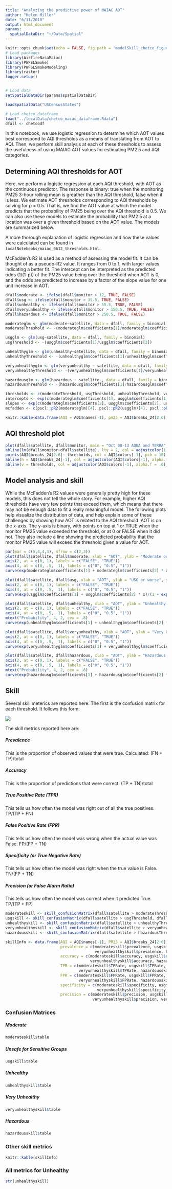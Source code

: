 ```yaml
---
title: "Analyzing the predictive power of MAIAC AOT"
author: "Helen Miller"
date: "6/11/2018"
output: html_document
params:
  spatialDataDir: "~/Data/Spatial"
---
```

```r
knitr::opts_chunk$set(echo = FALSE, fig.path = 'modelSkill_chetco_figures/', fig.keep = 'high')
# Load packages
library(AirfireNasaMaiac)
library(PWFSLSmoke)
library(PWFSLSmokeModeling)
library(raster)
logger.setup()


# Load data
setSpatialDataDir(params$spatialDataDir)

loadSpatialData("USCensusStates")

# Load chetco dataframe
load("../localData/chetco_maiac_dataframe.Rdata")
dfall <- chetcodf
```

In this notebook, we use logistic regression to determine which AOT values best correspond to AQI thresholds as a means of translating from AOT to AQI. Then, we perform skill analysis at each of these thresholds to assess the usefulness of using MAIAC AOT values for estimating PM2.5 and AQI categories.

## Determining AQI thresholds for AOT

Here, we perform a logistic regression at each AQI threshold, with AOT as the continuous predictor. The response is binary: true when the monitoring PM25 3-hour rolling mean is greather than the AQI threshold, false when it is less. 
We estimate AOT thresholds corresponding to AQI thresholds by solving for $p$ = 0.5. That is, we find the AOT value at which the model predicts that the probability of PM25 being over the AQI threshold is 0.5. We can also use these models to estimate the probability that PM2.5 at a location was over a given threshold based on the AOT value. The models are summarized below. 

A more thorough explanation of logistic regression and how these values were calculated can be found in `localNotebooks/maiac_0612_thresholds.html`.


McFadden’s R2 is used as a method of assessing the model fit. It can be thought of as a pseudo-R2 value. It ranges from 0 to 1, with larger values indicating a better fit. The intercept can be interpreted as the predicted odds (1/(1-p)) of the PM25 value being over the threshold when AOT is 0, and the odds are predicted to increase by a factor of the slope value for one unit increase in AOT.

```r
dfall$moderate <- ifelse(dfall$monitor > 12, TRUE, FALSE)
dfall$usg <- ifelse(dfall$monitor > 35.5, TRUE, FALSE)
dfall$unhealthy <- ifelse(dfall$monitor > 55.5, TRUE, FALSE)
dfall$veryunhealthy <- ifelse(dfall$monitor > 150.5, TRUE, FALSE)
dfall$hazardous <- ifelse(dfall$monitor > 250.5, TRUE, FALSE)

moderateglm <- glm(moderate~satellite, data = dfall, family = binomial)
moderateThreshold <- -(moderateglm$coefficients[1]/moderateglm$coefficients[2])

usgglm <- glm(usg~satellite, data = dfall, family = binomial)
usgThreshold <- -(usgglm$coefficients[1]/usgglm$coefficients[2])

unhealthyglm <- glm(unhealthy~satellite, data = dfall, family = binomial)
unhealthyThreshold <- -(unhealthyglm$coefficients[1]/unhealthyglm$coefficients[2])

veryunhealthyglm <- glm(veryunhealthy ~ satellite, data = dfall, family = binomial)
veryunhealthyThreshold <- -(veryunhealthyglm$coefficients[1]/veryunhealthyglm$coefficients[2])

hazardousglm <- glm(hazardous ~ satellite , data = dfall, family = binomial)
hazardousThreshold <- -(hazardousglm$coefficients[1]/hazardousglm$coefficients[2])

thresholds <- c(moderateThreshold, usgThreshold, unhealthyThreshold, veryunhealthyThreshold, hazardousThreshold)
intercepts <- exp(c(moderateglm$coefficients[1], usgglm$coefficients[1], unhealthyglm$coefficients[1], veryunhealthyglm$coefficients[1], hazardousglm$coefficients[1]))
slopes <- exp(c(moderateglm$coefficients[2], usgglm$coefficients[2], unhealthyglm$coefficients[2], veryunhealthyglm$coefficients[2], hazardousglm$coefficients[2]))
mcfadden <- c(pscl::pR2(moderateglm)[4], pscl::pR2(usgglm)[4], pscl::pR2(unhealthyglm)[4], pscl::pR2(veryunhealthyglm)[4], pscl::pR2(hazardousglm)[4])

knitr::kable(data.frame(AQI = AQI$names[-1], pm25 = AQI$breaks_24[2:6], AOT_threshold = thresholds, intercept = intercepts, slope = slopes, McFadden_R2 = mcfadden))

```

## AQI threshold plot


```r
plot(dfall$satellite, dfall$monitor, main = "Oct 08-13 AQUA and TERRA", ylab = "monitoring data (PM2.5 ug/m3)", xlab = "satellite data (AOT)", xlim = c(0,2.5), ylim = c(0,325))
abline(lm(dfall$monitor~dfall$satellite), lty = 2, col = adjustcolor(1, alpha.f = .8))
points(AQI$breaks_24[2:6]~ thresholds, col = AQI$colors[-1], pch = 16)
abline(h = AQI$breaks_24[-1], col = adjustcolor(AQI$colors[-1], alpha.f = .6), lwd = 2)
abline(v = thresholds, col = adjustcolor(AQI$colors[-1], alpha.f = .6), lwd = 2)
```



## Model analysis and skill

While the McFadden's R2 values were generally pretty high for these models, this does not tell the whole story. For example, higher AQI thresholds have very few points that exceed them, which means that there may not be enough data to fit a really meaningful model. The following plots help visualize the distribution of data, and help explain some of these challenges by showing how AOT is related to the AQI threshold. AOT is on the x-axis. The y-axis is binary, with points on top at 1 or TRUE when the monitor PM25 value exceeded the threshold, or at 0 or FALSE when it did not. They also include a line showing the predicted probability that the monitor PM25 value will exceed the threshold given a value for AOT.

```r
par(mar = c(5,4,4,3), mfrow = c(2,3))
plot(dfall$satellite, dfall$moderate, xlab = "AOT", ylab = "Moderate or worse", yaxt = 'n', main = "Moderate (12)")
axis(2, at = c(0, 1), labels = c("FALSE", "TRUE"))
axis(4, at = c(0, .5,  1), labels = c("0", "0.5", "1"))
curve(exp(moderateglm$coefficients[1] + moderateglm$coefficients[2] * x)/(1 + exp(moderateglm$coefficients[1] + moderateglm$coefficients[2] * x)), add = TRUE)

plot(dfall$satellite, dfall$usg, xlab = "AOT", ylab = "USG or worse", yaxt = 'n', main = "Unsafe for Sensitive Groups (35)")
axis(2, at = c(0, 1), labels = c("FALSE", "TRUE"))
axis(4, at = c(0, .5,  1), labels = c("0", "0.5", "1"))
curve(exp(usgglm$coefficients[1] + usgglm$coefficients[2] * x)/(1 + exp(usgglm$coefficients[1] + usgglm$coefficients[2] * x)), add = TRUE)

plot(dfall$satellite, dfall$unhealthy, xlab = "AOT", ylab = "Unhealthy or worse", yaxt = 'n', main = "Unhealthy (55)")
axis(2, at = c(0, 1), labels = c("FALSE", "TRUE"))
axis(4, at = c(0, .5,  1), labels = c("0", "0.5", "1"))
mtext("Probability", 4, 2, cex = .8)
curve(exp(unhealthyglm$coefficients[1] + unhealthyglm$coefficients[2] * x)/(1 + exp(unhealthyglm$coefficients[1] + unhealthyglm$coefficients[2] * x)), add = TRUE)

plot(dfall$satellite, dfall$veryunhealthy, xlab = "AOT", ylab = "Very Unhealthy or worse", yaxt = 'n', main = "Very Unhealthy (150)")
axis(2, at = c(0, 1), labels = c("FALSE", "TRUE"))
axis(4, at = c(0, .5,  1), labels = c("0", "0.5", "1"))
curve(exp(veryunhealthyglm$coefficients[1] + veryunhealthyglm$coefficients[2] * x)/(1 + exp(veryunhealthyglm$coefficients[1] + veryunhealthyglm$coefficients[2] * x)), add = TRUE)

plot(dfall$satellite, dfall$hazardous, xlab = "AOT", ylab = "Hazardous or worse", yaxt = 'n', main = "Hazardous (250)")
axis(2, at = c(0, 1), labels = c("FALSE", "TRUE"))
axis(4, at = c(0, .5,  1), labels = c("0", "0.5", "1"))
mtext("Probability", 4, 2, cex = .8)
curve(exp(hazardousglm$coefficients[1] + hazardousglm$coefficients[2] * x)/(1 + exp(hazardousglm$coefficients[1] + hazardousglm$coefficients[2] * x)), add = TRUE)

```

## Skill

Several skill meterics are reported here. The first is the confusion matrix for each threshold. It follows this form: 

![](../localImages/confusion_matrix.png)  

The skill metrics reported here are: 

##### Prevalence
 This is the proportion of observed values that were true. Calculated: (FN + TP)/total
 
##### Accuracy
 This is the proportion of predictions that were correct. (TP + TN)/total
 
##### True Positive Rate (TPR)
 This tells us how often the model was right out of all the true positives. TP/(TP + FN)
 
##### False Positive Rate (FPR)
 This tells us how often the model was wrong when the actual value was False. FP/(FP + TN)
 
##### Specificity (or True Negative Rate)
 This tells us how often the model was right when the true value is False. TN/(FP + TN)
 
##### Precision (or False Alarm Ratio)
 This tells us how often the model was correct when it predicted True. TP/(TP + FP)
 
```r
moderateskill <- skill_confusionMatrix(dfall$satellite > moderateThreshold, dfall$moderate)
usgskill <- skill_confusionMatrix(dfall$satellite > usgThreshold, dfall$usg)
unhealthyskill <- skill_confusionMatrix(dfall$satellite > unhealthyThreshold, dfall$unhealthy)
veryunhealthyskill <- skill_confusionMatrix(dfall$satellite > veryunhealthyThreshold, dfall$veryunhealthy)
hazardousskill <- skill_confusionMatrix(dfall$satellite > hazardousThreshold, dfall$hazardous)

skillInfo <- data.frame(AQI = AQI$names[-1], PM25 = AQI$breaks_24[2:6], AOT = thresholds, 
                        prevalence = c(moderateskill$prevalence, usgskill$prevalence, unhealthyskill$prevalence, 
                                       veryunhealthyskill$prevalence, hazardousskill$prevalence),
                        accuracy = c(moderateskill$accuracy, usgskill$accuracy, unhealthyskill$accuracy, 
                                     veryunhealthyskill$accuracy, hazardousskill$accuracy),
                        TPR = c(moderateskill$TPRate, usgskill$TPRate, unhealthyskill$TPRate, 
                                veryunhealthyskill$TPRate, hazardousskill$TPRate),
                        FPR = c(moderateskill$FPRate, usgskill$FPRate, unhealthyskill$FPRate, 
                                veryunhealthyskill$FPRate, hazardousskill$FPRate),
                        specificity = c(moderateskill$specificity, usgskill$specificity, unhealthyskill$specificity, 
                                        veryunhealthyskill$specificity, hazardousskill$specificity),
                        precision = c(moderateskill$precision, usgskill$precision, unhealthyskill$precision, 
                                      veryunhealthyskill$precision, veryunhealthyskill$precision))
```

### Confusion Matrices

##### Moderate  
```r
moderateskill$table
```

##### Unsafe for Sensitive Groups  
```r
usgskill$table
```

##### Unhealthy  
```r
unhealthyskill$table
```

##### Very Unhealthy  
```r
veryunhealthyskill$table
```

##### Hazardous  
```r
hazardousskill$table
```

### Other skill metrics

```r
knitr::kable(skillInfo)
```

### All metrics for Unhealthy

```r
str(unhealthyskill)
```


